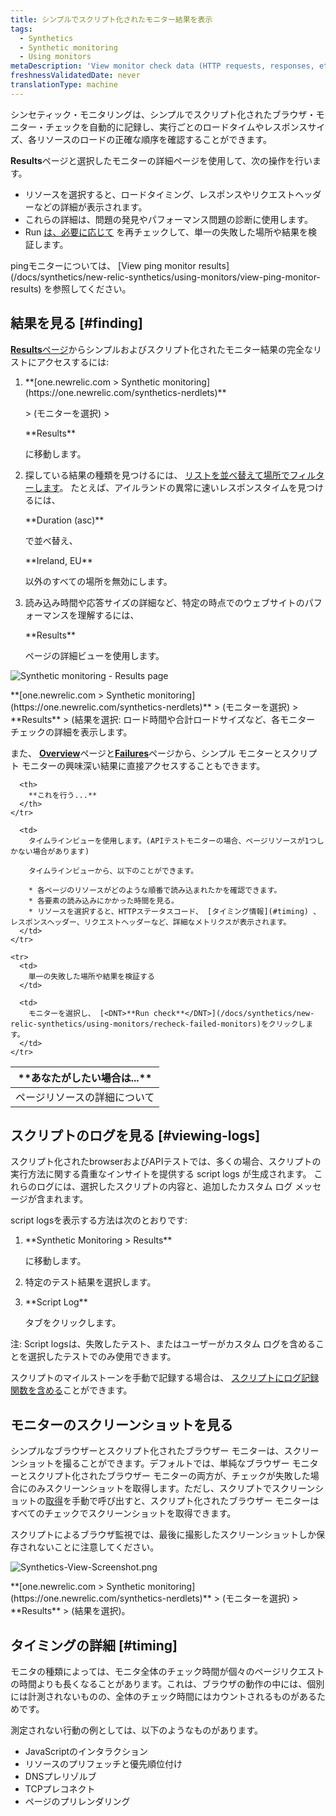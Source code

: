 ```yaml
---
title: シンプルでスクリプト化されたモニター結果を表示
tags:
  - Synthetics
  - Synthetic monitoring
  - Using monitors
metaDescription: 'View monitor check data (HTTP requests, responses, etc.) with synthetics monitoring. For browser monitors, view waterfall details of resource load time.'
freshnessValidatedDate: never
translationType: machine
---
```


シンセティック・モニタリングは、シンプルでスクリプト化されたブラウザ・モニター・チェックを自動的に記録し、実行ごとのロードタイムやレスポンスサイズ、各リソースのロードの正確な順序を確認することができます。

<DNT>**Results**</DNT>ページと選択したモニターの詳細ページを使用して、次の操作を行います。

* リソースを選択すると、ロードタイミング、レスポンスやリクエストヘッダーなどの詳細が表示されます。
* これらの詳細は、問題の発見やパフォーマンス問題の診断に使用します。
* Run [は、必要に応じて](/docs/synthetics/new-relic-synthetics/using-monitors/recheck-failed-monitors) を再チェックして、単一の失敗した場所や結果を検証します。

<Callout variant="tip">
  pingモニターについては、 [View ping monitor results](/docs/synthetics/new-relic-synthetics/using-monitors/view-ping-monitor-results) を参照してください。
</Callout>

## 結果を見る [#finding]

[<DNT>**Results**</DNT>ページ](/docs/synthetics/new-relic-synthetics/pages/synthetics-results-access-individual-monitor-runs)からシンプルおよびスクリプト化されたモニター結果の完全なリストにアクセスするには:

1. <DNT>
     **[one.newrelic.com > Synthetic monitoring](https://one.newrelic.com/synthetics-nerdlets)**
   </DNT>

   \> (モニターを選択) >

   <DNT>
     **Results**
   </DNT>

   に移動します。

2. 探している結果の種類を見つけるには、 [リストを並べ替えて](/docs/synthetics/new-relic-synthetics/pages/synthetics-results-access-individual-monitor-runs#sort-list)[場所でフィルターします](/docs/synthetics/new-relic-synthetics/pages/synthetics-results-access-individual-monitor-runs#filter-location)。 たとえば、アイルランドの異常に速いレスポンスタイムを見つけるには、

   <DNT>
     **Duration (asc)**
   </DNT>

   で並べ替え、

   <DNT>
     **Ireland, EU**
   </DNT>

   以外のすべての場所を無効にします。

3. 読み込み時間や応答サイズの詳細など、特定の時点でのウェブサイトのパフォーマンスを理解するには、

   <DNT>
     **Results**
   </DNT>

   ページの詳細ビューを使用します。

<img
  title="Synthetic monitoring - Results page"
  alt="Synthetic monitoring - Results page"
  src="/images/synthetic_screenshot-crop_ResultsPage.webp"
/>

<figcaption>
  <DNT>**[one.newrelic.com > Synthetic monitoring](https://one.newrelic.com/synthetics-nerdlets)**</DNT> > (モニターを選択) > <DNT>**Results**</DNT> > (結果を選択: ロード時間や合計ロードサイズなど、各モニター チェックの詳細を表示します。
</figcaption>

また、 [<DNT>**Overview**</DNT>](/docs/synthetics/new-relic-synthetics/pages/synthetics-overview-page-view-monitors-performance)ページと[<DNT>**Failures**</DNT>](/docs/synthetics/new-relic-synthetics/pages/synthetics-failures-troubleshoot-downtime)ページから、シンプル モニターとスクリプト モニターの興味深い結果に直接アクセスすることもできます。

<table id="using">
  <thead>
    <tr>
      <th width={250}>
        **あなたがしたい場合は...**
      </th>

      <th>
        **これを行う...**
      </th>
    </tr>
  </thead>

  <tbody>
    <tr>
      <td>
        ページリソースの詳細について
      </td>

      <td>
        タイムラインビューを使用します。(APIテストモニターの場合、ページリソースが1つしかない場合があります)

        タイムラインビューから、以下のことができます。

        * 各ページのリソースがどのような順番で読み込まれたかを確認できます。
        * 各要素の読み込みにかかった時間を見る。
        * リソースを選択すると、HTTPステータスコード、 [タイミング情報](#timing) 、レスポンスヘッダー、リクエストヘッダーなど、詳細なメトリクスが表示されます。
      </td>
    </tr>

    <tr>
      <td>
        単一の失敗した場所や結果を検証する
      </td>

      <td>
        モニターを選択し、 [<DNT>**Run check**</DNT>](/docs/synthetics/new-relic-synthetics/using-monitors/recheck-failed-monitors)をクリックします。
      </td>
    </tr>
  </tbody>
</table>

## スクリプトのログを見る [#viewing-logs]

スクリプト化されたbrowserおよびAPIテストでは、多くの場合、スクリプトの実行方法に関する貴重なインサイトを提供する <DNT>script logs</DNT> が生成されます。 これらのログには、選択したスクリプトの内容と、追加したカスタム ログ メッセージが含まれます。

<DNT>script logs</DNT>を表示する方法は次のとおりです:

1. <DNT>
     **Synthetic Monitoring > Results**
   </DNT>

   に移動します。

2. 特定のテスト結果を選択します。

3. <DNT>
     **Script Log**
   </DNT>

   タブをクリックします。

注: <DNT>Script logs</DNT>は、失敗したテスト、またはユーザーがカスタム ログを含めることを選択したテストでのみ使用できます。

スクリプトのマイルストーンを手動で記録する場合は、 [スクリプトにログ記録関数を含める](/docs/synthetics/synthetic-monitoring/using-monitors/view-simple-scripted-monitor-results/#script-log-manual)ことができます。

## モニターのスクリーンショットを見る

シンプルなブラウザーとスクリプト化されたブラウザー モニターは、スクリーンショットを撮ることができます。デフォルトでは、単純なブラウザー モニターとスクリプト化されたブラウザー モニターの両方が、チェックが失敗した場合にのみスクリーンショットを取得します。ただし、スクリプトでスクリーンショットの[取得](/docs/synthetics/synthetic-monitoring/scripting-monitors/synthetic-scripted-browser-reference-monitor-versions-chrome-100#webDriver-takeScreenshot)を手動で呼び出すと、スクリプト化されたブラウザー モニターはすべてのチェックでスクリーンショットを取得できます。

<Callout variant="tip">
  スクリプトによるブラウザ監視では、最後に撮影したスクリーンショットしか保存されないことに注意してください。
</Callout>

<img
  title="Synthetics-View-Screenshot.png"
  alt="Synthetics-View-Screenshot.png"
  src="/images/synthetic_screenshot-crop_results-fail-page.webp"
/>

<figcaption>
  <DNT>**[one.newrelic.com > Synthetic monitoring](https://one.newrelic.com/synthetics-nerdlets)**</DNT> > (モニターを選択) > <DNT>**Results**</DNT> > (結果を選択)。
</figcaption>

## タイミングの詳細 [#timing]

モニタの種類によっては、モニタ全体のチェック時間が個々のページリクエストの時間よりも長くなることがあります。これは、ブラウザの動作の中には、個別には計測されないものの、全体のチェック時間にはカウントされるものがあるためです。

測定されない行動の例としては、以下のようなものがあります。

* JavaScriptのインタラクション
* リソースのプリフェッチと優先順位付け
* DNSプレリゾルブ
* TCPプレコネクト
* ページのプリレンダリング
